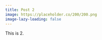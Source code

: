 ```yaml
---
title: Post 2
image: https://placeholder.co/200/200.png
image-lazy-loading: false
---
```


This is 2.